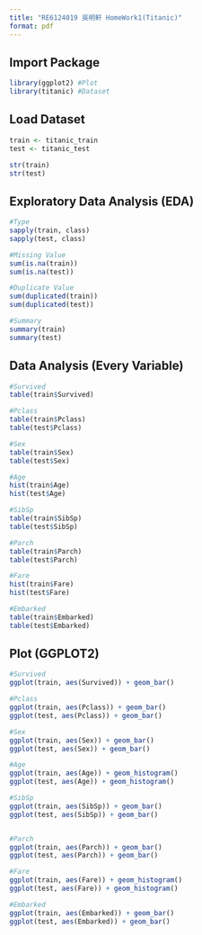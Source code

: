 ```yaml
---
title: "RE6124019 吳明軒 HomeWork1(Titanic)"
format: pdf
---
```


## Import Package
```r
library(ggplot2) #Plot
library(titanic) #Dataset
```

## Load Dataset
```r
train <- titanic_train
test <- titanic_test

str(train)
str(test)
```

## Exploratory Data Analysis (EDA)
```r

#Type
sapply(train, class)
sapply(test, class)

#Missing Value
sum(is.na(train))
sum(is.na(test))

#Duplicate Value
sum(duplicated(train))
sum(duplicated(test))

#Summary
summary(train)
summary(test)
```

## Data Analysis (Every Variable)
```r

#Survived
table(train$Survived)

#Pclass
table(train$Pclass)
table(test$Pclass)

#Sex
table(train$Sex)
table(test$Sex)

#Age
hist(train$Age)
hist(test$Age)

#SibSp
table(train$SibSp)
table(test$SibSp)

#Parch
table(train$Parch)
table(test$Parch)

#Fare
hist(train$Fare)
hist(test$Fare)

#Embarked
table(train$Embarked)
table(test$Embarked)

```

## Plot (GGPLOT2)
```r
#Survived
ggplot(train, aes(Survived)) + geom_bar()

#Pclass
ggplot(train, aes(Pclass)) + geom_bar()
ggplot(test, aes(Pclass)) + geom_bar()

#Sex
ggplot(train, aes(Sex)) + geom_bar()
ggplot(test, aes(Sex)) + geom_bar()

#Age
ggplot(train, aes(Age)) + geom_histogram()
ggplot(test, aes(Age)) + geom_histogram()

#SibSp
ggplot(train, aes(SibSp)) + geom_bar()
ggplot(test, aes(SibSp)) + geom_bar()


#Parch
ggplot(train, aes(Parch)) + geom_bar()
ggplot(test, aes(Parch)) + geom_bar()

#Fare
ggplot(train, aes(Fare)) + geom_histogram()
ggplot(test, aes(Fare)) + geom_histogram()

#Embarked
ggplot(train, aes(Embarked)) + geom_bar()
ggplot(test, aes(Embarked)) + geom_bar()

```
